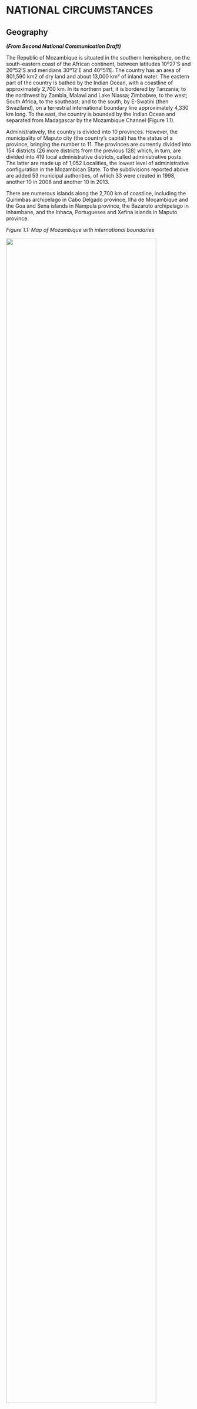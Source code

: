 # NATIONAL CIRCUMSTANCES

## Geography 

___(From Second National Communication Draft)___

The Republic of Mozambique is situated in the southern hemisphere, on the south-eastern coast of the African continent, between latitudes 10º27'S and 26º52'S and meridians 30º12'E and 40º51'E. The country has an area of 801,590 km2 of dry land and about 13,000 km² of inland water. The eastern part of the country is bathed by the Indian Ocean, with a coastline of approximately 2,700 km. In its northern part, it is bordered by Tanzania; to the northwest by Zambia, Malawi and Lake Niassa; Zimbabwe, to the west; South Africa, to the southeast; and to the south, by E-Swatini (then Swaziland), on a terrestrial international boundary line approximately 4,330 km long. To the east, the country is bounded by the Indian Ocean and separated from Madagascar by the Mozambique Channel (Figure 1.1).

Administratively, the country is divided into 10 provinces. However, the municipality of Maputo city (the country's capital) has the status of a province, bringing the number to 11. The provinces are currently divided into 154 districts (26 more districts from the previous 128) which, in turn, are divided into 419 local administrative districts, called administrative posts. The latter are made up of 1,052 Localities, the lowest level of administrative configuration in the Mozambican State. To the subdivisions reported above are added 53 municipal authorities, of which 33 were created in 1998, another 10 in 2008 and another 10 in 2013.

There are numerous islands along the 2,700 km of coastline, including the Quirimbas archipelago in Cabo Delgado province, Ilha de Moçambique and the Goa and Sena islands in Nampula province, the Bazaruto archipelago in Inhambane, and the Inhaca, Portugueses and Xefina islands in Maputo province. 

_Figure 1.1: Map of Mozambique with international boundaries_

![](Picture1.png){width=90%}



_Figure 1.2: Map of geographical location of Mozambique with appropriate administrative division by provinces._

![](Picture2.png){width=85%}

___(From General Outline Prototype NAP)___

Mozambique is situated on the Eastern coast of Southern Africa, between 10º27´S and 26º52´S latitudes and 30º12´E and 40º51´E longitudes. The total land area is 784,090 Km². The country is divided into 11 provinces including Maputo city, which is also considered a province. About 70% of the coutry is covered by savanna and secondary forests. Approximately 45% of the territory has potential fos agriculture.

About 60% of the land is classified as managed land, including agriculture and permanent pasture lands. The shelf area up to 200m depth and 104 Km² and the total area of the Exclusive Economic Zone is 562 Km².

The climate in the Northern region of the Zambezi River is under the influence of the equatorial low – pressure zone with a NE monsoon in the warm season. The climate in the Southern area of Zambezi River is influenced by subtropical anti-cyclonic zone. In the North of Sofala, along the Zambezi River, lays a transitional zone with high rainfall figures.

In the North of Mozambique, the winds are influenced by the monsoon system with NE winds during the southern summer and SWwinds during the southern winter. Central and Southern Mpzambique are dominated by the SE trade winds.

The average annual precipitation is about 1200 mm. The rainfall is mainly restricted to the warm season, November to April. According to the classification of Köppen, the Norther areas ( Cabo Delgado, Niassa, Nampula and Zambezia) and the coastal region climate is classified as tropical rain savanna, whereas the climate of the upland areas of the interior is humid and temperate. Ocean currents, particularly the Mozambique warm current, may influence the rainfall.

Mozambique has more than 100 rivers. The major ones are: Rovuma, Lurio and Zambezi in North, Pungue, Buzi, Gorongosa and Save in the center and Limpopo, Incomati and Maputo in the South. These rivers drain about 208 Km3 of water rich in nutrients into the coastal waters. About 80% of this water enters the ocean from Sofala Bank, central Mozambique. Zambezi River, the largest river in Eastern Africa, alone, contributes with 67% of the total river discharge in the whole country.

The tidal rangr is about 2m in the South, 3.1m in the North and about 6.4m in the Center. High range in the center is throught to be related to both the shallowness and channel effects. The tidal wave entering the Mozambique Channel through the South would, due to Coriolis, induce an increment in the Mozambican coast.

In terms of administrative divisions and, in accordance with Mozambican Constitution, Mozambique is divided into eleven provinces, which are sub-diveded into 154 districts, Administrative Post and urban centres, which have also a special politicao-administrative status. 

_Source: Initial Communication 2003_

## Relief

___(From Second National Communication Draft)___

The relief of the country is arranged in the form of an amphitheater, with a mountainous area in the west, which descends in flattened steps to the coastal plain in the east. Thus, according to altitude, plains, plateaus, mountains and depressions are identified in Mozambique. The coastal plain, with altitudes of up to 200 meters, extends along the entire coastal strip, narrowing from the mouth of the Rovuma river to the Zambeze delta and extending southwards to the so-called great Mozambican plain, up to Ponta de Ouro. It occupies 1/3 of the national territory. There are also the so-called depression plains which extend along the valleys of the main rivers, eventually receiving the name of the respective hydrographic basins, for example: Incomati Plain, Limpopo Plain, Save Plain, Búzi Plain, Lúrio Plain, Lugela Plain, Messalo Plain and Zambezi Plain.

![](Relief.png)

In the plateau area, the following are distinguished:

* Medium plateaus (200m – 600 m altitude)
* High plateaus (600m – 1,000 m altitude).

The main plateaus are:

* __Mozambican Plateau__: located in the provinces of Zambézia and Nampula. In this region, the plateaus have altitudes ranging from 600 to 1,000 meters of altitude. The main characteristic of the Mozambican plateau is the occurrence of "inselbergs" called islands or residual mountains;
* __Niassa Plateau__ - located in Niassa province, along Lake Niassa;
* __Mueda Plateau__ – located in the province of Cabo Delgado;
* __Chimoio Plateau__ – located in Manica province, close to the border with Zimbabwe;
* __Maravia Plateau__ – located in the province of Tete, near the border with Zambia; and,
* __Angónia Plateau__ – located in Tete province, close to the border with Malawi.

Mountain formations with altitudes equal to or greater than 1,000 meters are located at:

* __Western Niassa__: where the mountainous elevations have an Ipsilon (Y) shape, forming a chain or Maniamba-Amaramba system in which stand out mountains such as: Jéci (1,836 m), Mitucuè (1,803 m), Sanga (1.79 m), Chitagalo (1,803 m), Chissindo (1,579 m) and Txingeia (1,787 m);
* __Northwest of Zambézia and Tete__: in Zambézia there are the Chire-Namúli formations with hills such as: Namúli (2.419 m), Chiperone (2.054 m), Inago (1.807 m), Mabu (1.646 m), Tumbine (1.542 m) , Derre (1.417 m) and Mongue (1.043 m); and, in Tete, the hills (Plateaus of Maravia-Angónia) are in its northern part near the border with neighboring Malawi, the highlight goes to the hills: Domuè (2.096m) and Chiobuè (2.021 m);
* __West of Manica__: escarpment of the same name or massif of Chimanimani near the border with Zimbabwe, it is in this massif where the highest mountain of the country is located, the Binga (2,436 m of altitude, in the district of Sussundenga), (35 km) of length and a width that varies of (8 to 10 km) and distances of the city of Chimoio in about 80 km, Serra Choa (1,844 m). Still in this province, the Espungabera massif is located with an altitude of approximately 1,000m, separating Chimanimani from the Gorongosa Mountains (Sofala) with a maximum altitude of 1,863m.

In the southern region of the country there are no mountain formations, per se, due to its altitude. However, we fall into an illusion when we look at the plateau chain of the Libombos, as it is located in a predominantly flat region because, in fact, it is nothing more than a highland plateau with only 802 m altitude (Mount M'ponduíne) in Namaacha, near the border with E-Swatini and South Africa.

## Population

___(From Second National Communication Draft)___

The Mozambican population is 27,909,798 inhabitants (INE 2017), with about 52% women and 48% men. The distribution by age group is about 45% for 0-14 years, 52% for 15-64 years and 3% for over 64 years (figure 1.3). The most widely spoken national languages in the country include KiSwahili, EMakhuwa, CiSena, XiNdau, XiTsonga, XiTchope, Guitonga, CiNyungwe, EChwabo, EKoti, ELomwe, CiNyanja, CiYao, XiMakonde and KiMwane, out of more than 40 languages in the country. The language adopted as official is Portuguese, inherited from the colonizing country, Portugal, from which Mozambique became independent on June 25, 1975.

Mozambique has registered significant population growth with an average annual rate of 2.4% over the last ten years. Between 2007 and 2017 there was a growth of 8.4 million inhabitants, against 4.4 million between 1997 and 2007 (figure 1.3). According to projections, the Mozambican population may exceed 50 million inhabitants by 2050. These data show how the demographic issue will play a very important role in the planning of the country's socioeconomic development and the potential challenges for the management of natural resources that is the main source for the majority of the population, as well as the environment.

_Figure 1.3: Population age structure (INE, 2017 census)_

![](Picture3.png){width=90%}


_Source:_ http://www.ine.gov.mz/estatisticas/estatisticas-demograficas-e-indicadores-sociais/populacao


Other demographic indicators are shown in Table 1.1. This table highlights the reduction in the maternal and infant mortality rate, as well as the increase in life expectancy. The illiteracy rate has also decreased, although it is still high, particularly among women.

_Table 1.1: Evolution of demographic indicators in Mozambique between 1980 - 2017_

![](Picture5.png)

## Economy 

___(From Second National Communication Draft)___

Agriculture in Mozambique is the pillar of the national economy. The sector employs 90% of the female labour force and 70% of the male labour force, that is, 80% of the Mozambican active population works in the agricultural sector (PEDSA, 2011). Agriculture has an average share in GDP above 20% of the total. The trade and transport and communications services sectors contributed an average of 10% each (Table 1.3). The extractive industry sector has shown great performance in recent years, rising from 2% in 2013 to just over 7% in 2018 (INE: National Accounts of Mozambique). The national economy has considerable potential in the primary sector, driven by the existence of natural resources, but the main challenge is the development of industries that allow for the sustainable exploration and transformation of these resources. Diversification of the national economy is still a challenge for more stable, comprehensive and sustainable growth. The Mozambican economy, after several years of growth of about 7% per year, has slowed since 2016, due to various factors of international and national conjuncture (table 1.2).

_Table 1.2: Evolution of Economic Indicators, 2008-2018_

![](Picture6.png)

_Table 1.3: Contribution of sectors to GDP_

![](Picture7.png)
_Source: INE: National Accounts of Mozambique_


## Social Context

___(from National Developement Strategy 2015-2035)___

The human development indicators, namely the Human Development Index (HDI) and the Gender-Adjusted Human Development Index (GDI) registered a positive trend that results basically from the positive results achieved in economic growth, access to school, longevity and reduction of gender inequality in access to income.

_Table 1.1 - Human Development Indicators, 2009-2012_

![](HDI.png){width=60%}

_Source: INE and UNDP_ 

Despite the country's positive performance, the challenges of combating poverty still persist. The human development situation remains critical, as almost 10 million Mozambicans live in poverty, with problems of food insecurity, low income and unemployment.

_Table 1.1. Social Indicators_

![](SocialInd.png){width=70%}

_Source: IOF, 2008/09_

The population's poverty rate fell from 69.4% in 1997 to 54.7% in 2008, but the poverty situation stagnated from 2003 to 2008. In this context, the government has been accelerating measures aimed at reducing poverty levels by adopting policies and actions leading to the development of human capital, namely the improvement of basic social services and an increase in entrepreneurial initiatives that contribute to increased production, employment generation and income for Mozambicans, particularly young people and women.

___(from National Strategy for Basic Social Security 2016-2024)___

__Vulnerability and shocks at the household level__

The situation of the household influences the vulnerability of each of its members. About half of the population (54.7%) lives below the poverty line and a significant part that has an income above the poverty line is very vulnerable to the risk of falling into poverty in case of shocks.

On the other hand, as mentioned in the 2014/15 Household Budget Survey Report, “the level of expenditure from the first to the fourth quintile shows moderate differences”. There are few differences in the levels of ownership of assets, income and consumption among households located in the poorest deciles of the population.

Given this situation, two thirds of the population have a level of consumption below the poverty line. The remainder, with incomes relatively above the poverty line, are at risk of falling below the poverty line in the event of small shocks or slight variations in income levels. Although there is a group of households with slightly higher living standards, this corresponds to approximately 20% of households in rural areas and 40% in urban areas. 

Poverty accentuates most social risks, including child mortality, chronic malnutrition, school dropout, child labor, early marriages, among others.

Food insecurity is a challenge in Mozambique and it is more accentuated in the arid and semi-arid areas during the periods from November to March. In rural areas, poverty and food insecurity are caused by low agricultural productivity (rainfed agriculture, low levels of fertiliser use, weak links to markets, etc.).

There is a geographical dimension to vulnerability in Mozambique, with the most disadvantaged groups generally being households living in the areas most distant from markets and services, mainly in rural areas.

In some regions, households are vulnerable to natural disasters, including drought, floods and cyclones. These reduce the level of consumption of the affected populations and deteriorate their goods and assets, accentuating their vulnerability. Households are also vulnerable to unusual or individual shocks that affect a single household, such as serious illness or the death of a productive family member.
